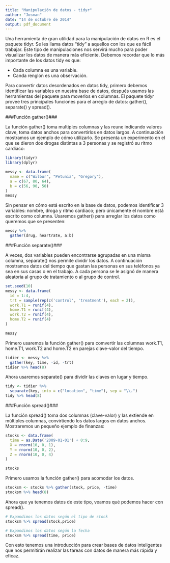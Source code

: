 ```yaml
---
title: "Manipulación de datos - tidyr"
author: "Josman"
date: "14 de octubre de 2014"
output: pdf_document
---
```


Una herramienta de gran utilidad para la manipulación de datos en R es el paquete tidyr. Se les llama datos "tidy" a aquellos con los que es fácil trabajar. Este tipo de manipulaciones nos servirá mucho para poder visualizar los datos de manera más eficiente. Debemos recordar que lo más importante de los datos tidy es que:

- Cada columna es una variable.
- Canda renglón es una observación.

Para convertir datos desordenados en datos tidy, primero debemos identificar las variables en nuestra base de datos, después usamos las herramientas del paquete para moverlos en columnas. El paquete tidyr provee tres principales funciones para el arreglo de datos: gather(), separate() y spread().

###Función gather()###

La función gather() toma multiples columnas y las reune indicando valores clave, toma datos anchos para convertirlos en datos largos. A continuación mostramos un ejemplo de cómo utilizarlo. Se presenta un experimento en el que se dieron dos drogas distintas a 3 personas y se registró su ritmo cardiaco:

```r
library(tidyr)
library(dplyr)

messy <- data.frame(
  name = c("Wilbur", "Petunia", "Gregory"),
  a = c(67, 80, 64),
  b = c(56, 90, 50)
)
messy
```

Sin pensar en cómo está escrito en la base de datos, podemos identificar 3 variables: nombre, droga y ritmo cardiaco; pero únicamente el nombre está escrito como columna. Usaremos gather() para arreglar los datos como queremos que se presenten:

```r
messy %>%
  gather(drug, heartrate, a:b)
```

###Función separate()###

A veces, dos variables pueden encontrarse agrupadas en una misma columna, separate() nos permite dividir los datos. A continuación mostramos datos del tiempo que gastan las personas en sus teléfonos ya sea en sus casas o en el trabajo. A cada persona se le asignó de manera aleatoria al grupo de tratamiento o al grupo de control.

```r
set.seed(10)
messy <- data.frame(
  id = 1:4,
  trt = sample(rep(c('control', 'treatment'), each = 2)),
  work.T1 = runif(4),
  home.T1 = runif(4),
  work.T2 = runif(4),
  home.T2 = runif(4)
)

messy
```

Primero usaremos la función gather() para comvertir las columnas work.T1, home.T1, work.T2 and home.T2 en parejas clave-valor del tiempo.

```r
tidier <- messy %>%
  gather(key, time, -id, -trt)
tidier %>% head(8)
```

Ahora usaremos separate() para dividir las claves en lugar y tiempo.

```r
tidy <- tidier %>%
  separate(key, into = c("location", "time"), sep = "\\.") 
tidy %>% head(8)
```

###Función spread()###

La función spread() toma dos columnas (clave-valor) y las extiende en múltiples columnas, convirtiendo los datos largos en datos anchos. Mostraremos un pequeño ejemplo de finanzas:

```r
stocks <- data.frame(
  time = as.Date('2009-01-01') + 0:9,
  X = rnorm(10, 0, 1),
  Y = rnorm(10, 0, 2),
  Z = rnorm(10, 0, 4)
)

stocks
```

Primero usamos la función gather() para acomodar los datos.

```r
stocksm <- stocks %>% gather(stock, price, -time)
stocksm %>% head(8)
```

Ahora que ya tenemos datos de este tipo, veamos qué podemos hacer con spread().

```r
# Expandimos los datos según el tipo de stock
stocksm %>% spread(stock,price)

# Expandimos los datos según la fecha
stocksm %>% spread(time, price)
```

Con esto tenemos una introducción para crear bases de datos inteligentes que nos permitirán realizar las tareas con datos de manera más rápida y eficaz.